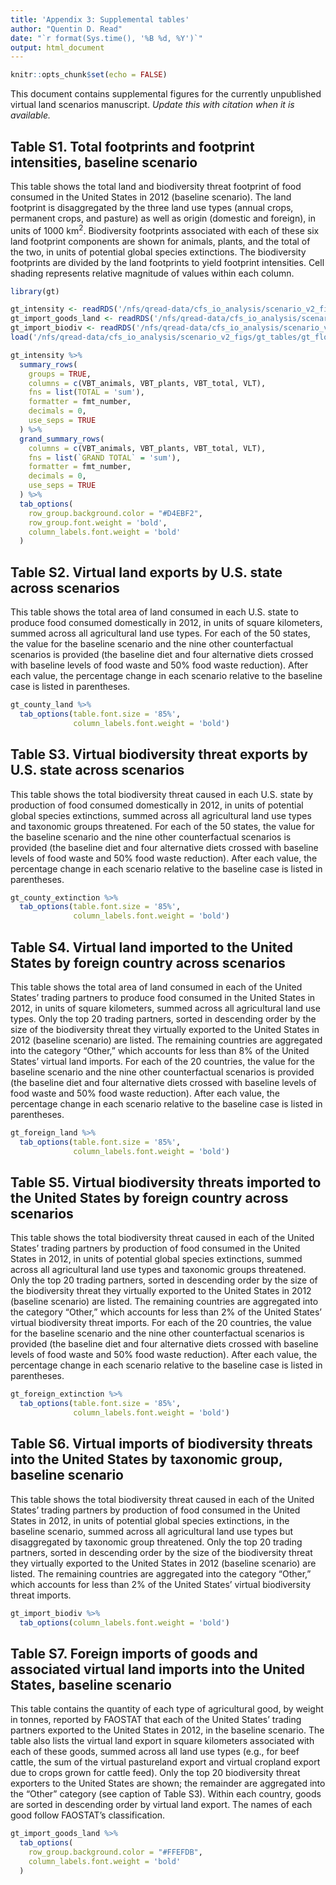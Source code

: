 ```yaml
---
title: 'Appendix 3: Supplemental tables'
author: "Quentin D. Read"
date: "`r format(Sys.time(), '%B %d, %Y')`"
output: html_document
---
```


```r
knitr::opts_chunk$set(echo = FALSE)
```

This document contains supplemental figures for the currently unpublished virtual land scenarios manuscript. *Update this with citation when it is available.*

## Table S1. Total footprints and footprint intensities, baseline scenario

This table shows the total land and biodiversity threat footprint of food consumed in the United States in 2012 (baseline scenario). The land footprint is disaggregated by the three land use types (annual crops, permanent crops, and pasture) as well as origin (domestic and foreign), in units of 1000 km<sup>2</sup>. Biodiversity footprints associated with each of these six land footprint components are shown for animals, plants, and the total of the two, in units of potential global species extinctions. The biodiversity footprints are divided by the land footprints to yield footprint intensities. Cell shading represents relative magnitude of values within each column.

```r
library(gt)

gt_intensity <- readRDS('/nfs/qread-data/cfs_io_analysis/scenario_v2_figs/gt_tables/gt_intensity.RDS')
gt_import_goods_land <- readRDS('/nfs/qread-data/cfs_io_analysis/scenario_v2_figs/gt_tables/gt_import_goods_land.RDS')
gt_import_biodiv <- readRDS('/nfs/qread-data/cfs_io_analysis/scenario_v2_figs/gt_tables/gt_import_biodiv.RDS')
load('/nfs/qread-data/cfs_io_analysis/scenario_v2_figs/gt_tables/gt_flowchanges.RData')

gt_intensity %>% 
  summary_rows(
    groups = TRUE,
    columns = c(VBT_animals, VBT_plants, VBT_total, VLT),
    fns = list(TOTAL = 'sum'),
    formatter = fmt_number,
    decimals = 0,
    use_seps = TRUE
  ) %>%
  grand_summary_rows(
    columns = c(VBT_animals, VBT_plants, VBT_total, VLT),
    fns = list(`GRAND TOTAL` = 'sum'),
    formatter = fmt_number,
    decimals = 0,
    use_seps = TRUE
  ) %>%
  tab_options(
    row_group.background.color = "#D4EBF2",
    row_group.font.weight = 'bold',
    column_labels.font.weight = 'bold'
  )

```

## Table S2. Virtual land exports by U.S. state across scenarios

This table shows the total area of land consumed in each U.S. state to produce food consumed domestically in 2012, in units of square kilometers, summed across all agricultural land use types. For each of the 50 states, the value for the baseline scenario and the nine other counterfactual scenarios is provided (the baseline diet and four alternative diets crossed with baseline levels of food waste and 50% food waste reduction). After each value, the percentage change in each scenario relative to the baseline case is listed in parentheses.

```r
gt_county_land %>%
  tab_options(table.font.size = '85%',
              column_labels.font.weight = 'bold')
```

## Table S3. Virtual biodiversity threat exports by U.S. state across scenarios

This table shows the total biodiversity threat caused in each U.S. state by production of food consumed domestically in 2012, in units of potential global species extinctions, summed across all agricultural land use types and taxonomic groups threatened. For each of the 50 states, the value for the baseline scenario and the nine other counterfactual scenarios is provided (the baseline diet and four alternative diets crossed with baseline levels of food waste and 50% food waste reduction). After each value, the percentage change in each scenario relative to the baseline case is listed in parentheses.

```r
gt_county_extinction %>%
  tab_options(table.font.size = '85%',
              column_labels.font.weight = 'bold')
```

## Table S4. Virtual land imported to the United States by foreign country across scenarios

This table shows the total area of land consumed in each of the United States' trading partners to produce food consumed in the United States in 2012, in units of square kilometers, summed across all agricultural land use types. Only the top 20 trading partners, sorted in descending order by the size of the biodiversity threat they virtually exported to the United States in 2012 (baseline scenario) are listed. The remaining countries are aggregated into the category "Other," which accounts for less than 8% of the United States' virtual land imports. For each of the 20 countries, the value for the baseline scenario and the nine other counterfactual scenarios is provided (the baseline diet and four alternative diets crossed with baseline levels of food waste and 50% food waste reduction). After each value, the percentage change in each scenario relative to the baseline case is listed in parentheses.

```r
gt_foreign_land %>%
  tab_options(table.font.size = '85%',
              column_labels.font.weight = 'bold')
```

## Table S5. Virtual biodiversity threats imported to the United States by foreign country across scenarios

This table shows the total biodiversity threat caused in each of the United States' trading partners by production of food consumed in the United States in 2012, in units of potential global species extinctions, summed across all agricultural land use types and taxonomic groups threatened. Only the top 20 trading partners, sorted in descending order by the size of the biodiversity threat they virtually exported to the United States in 2012 (baseline scenario) are listed. The remaining countries are aggregated into the category "Other," which accounts for less than 2% of the United States' virtual biodiversity threat imports. For each of the 20 countries, the value for the baseline scenario and the nine other counterfactual scenarios is provided (the baseline diet and four alternative diets crossed with baseline levels of food waste and 50% food waste reduction). After each value, the percentage change in each scenario relative to the baseline case is listed in parentheses.

```r
gt_foreign_extinction %>%
  tab_options(table.font.size = '85%',
              column_labels.font.weight = 'bold')
```


## Table S6. Virtual imports of biodiversity threats into the United States by taxonomic group, baseline scenario

This table shows the total biodiversity threat caused in each of the United States' trading partners by production of food consumed in the United States in 2012, in units of potential global species extinctions, in the baseline scenario, summed across all agricultural land use types but disaggregated by taxonomic group threatened. Only the top 20 trading partners, sorted in descending order by the size of the biodiversity threat they virtually exported to the United States in 2012 (baseline scenario) are listed. The remaining countries are aggregated into the category "Other," which accounts for less than 2% of the United States' virtual biodiversity threat imports.

```r
gt_import_biodiv %>%
  tab_options(column_labels.font.weight = 'bold')
```

## Table S7. Foreign imports of goods and associated virtual land imports into the United States, baseline scenario

This table contains the quantity of each type of agricultural good, by weight in tonnes, reported by FAOSTAT that each of the United States' trading partners exported to the United States in 2012, in the baseline scenario. The table also lists the virtual land export in square kilometers associated with each of these goods, summed across all land use types (e.g., for beef cattle, the sum of the virtual pastureland export and virtual cropland export due to crops grown for cattle feed). Only the top 20 biodiversity threat exporters to the United States are shown; the remainder are aggregated into the "Other" category (see caption of Table S3). Within each country, goods are sorted in descending order by virtual land export. The names of each good follow FAOSTAT's classification.

```r
gt_import_goods_land %>%
  tab_options(
    row_group.background.color = "#FFEFDB",
    column_labels.font.weight = 'bold'
  )
```
